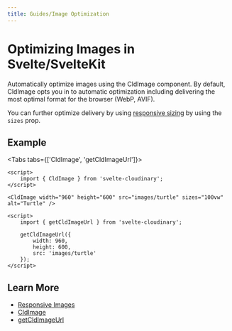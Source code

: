 ```yaml
---
title: Guides/Image Optimization
---
```


<script>


</script>

# Optimizing Images in Svelte/SvelteKit

Automatically optimize images using the CldImage component. By default, CldImage opts you in to automatic optimization including delivering the most optimal format for the browser (WebP, AVIF).

You can further optimize delivery by using [responsive sizing](/guides/responsive-images) by using the `sizes` prop.

## Example

<div style="max-width: 500px; margin: 0 auto">
  <CldImage
    width="960"
    height="600"
    src={`images/turtle`}
    sizes="100vw"
    alt="Turtle"
  />
</div>

<Tabs tabs={['CldImage', 'getCldImageUrl']}>
<Tab type="code" open title="CldImage">

```svelte
<script>
	import { CldImage } from 'svelte-cloudinary';
</script>

<CldImage width="960" height="600" src="images/turtle" sizes="100vw" alt="Turtle" />
```

  </Tab>
  <Tab type="code" title="getCldImageUrl">

```svelte
<script>
	import { getCldImageUrl } from 'svelte-cloudinary';

	getCldImageUrl({
		width: 960,
		height: 600,
		src: 'images/turtle'
	});
</script>
```

  </Tab>
</Tabs>

<!--
## Watch & Learn

<Video
  title="Optimize Images, Responsive Sizing, & AI Cropping in Svelte with Svelte Cloudinary"
  url="https://www.youtube.com/watch?v=Vr3H3XREkbw"
/>
-->

## Learn More

- [Responsive Images](/guides/responsive-images)
- [CldImage](/cldimage/usage)
- [getCldImageUrl](/getcldimageurl/usage)